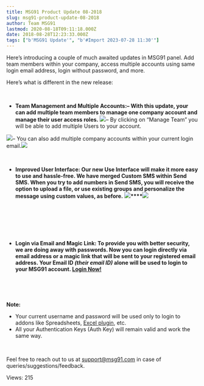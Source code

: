 ```yaml
---
title: MSG91 Product Update 08-2018
slug: msg91-product-update-08-2018
author: Team MSG91
lastmod: 2020-08-18T09:11:18.000Z
date: 2018-08-28T12:23:33.000Z
tags: ["b'MSG91 Update'", "b'#Import 2023-07-28 11:30'"]
---
```


Here’s introducing a couple of much awaited updates in MSG91 panel. Add team members within your company, access multiple accounts using same login email address, login without password, and more.


Here’s what is different in the new release:


 


* ****Team Management and Multiple Accounts:******– With this update, your can add multiple team members to manage one company account and manage their user access roles.** **![](https://images-msg91.s3.ap-south-1.amazonaws.com/content/images/wordpress/2018/08/Screen-Shot-2018-08-28-at-5.30.25-PM.png)**– By clicking on “Manage Team” you will be able to add multiple Users to your account.  

![](https://images-msg91.s3.ap-south-1.amazonaws.com/content/images/wordpress/2018/08/Screen-Shot-2018-08-29-at-2.06.15-PM.png)– You can also add multiple company accounts within your current login email.![](https://images-msg91.s3.ap-south-1.amazonaws.com/content/images/wordpress/2018/08/Screen-Shot-2018-08-28-at-5.31.06-PM.png)


 


* **Improved User Interface: Our new Use Interface will make it more easy to use and hassle-free. We have merged Custom SMS within Send SMS. When you try to add numbers in Send SMS, you will receive the option to upload a file, or use existing groups and personalize the message using custom values, as before.** **![](https://images-msg91.s3.ap-south-1.amazonaws.com/content/images/wordpress/2018/08/Screen-Shot-2018-08-28-at-5.47.48-PM-1024x567.png)****![](https://images-msg91.s3.ap-south-1.amazonaws.com/content/images/wordpress/2018/08/Screen-Shot-2018-08-28-at-5.48.34-PM-1024x484.png)**


 


 


 


* **Login via Email and Magic Link: To provide you with better security, we are doing away with passwords. Now you can login directly via email address or a magic link that will be sent to your registered email address. Your Email ID *(their email ID)* alone will be used to login to your MSG91 account. [Login Now!](https://control.msg91.com/signin/)**


 


 


**Note:**


* Your current username and password will be used only to login to addons like Spreadsheets, [Excel plugin](https://msg91.com/sms-for-spreadsheets/), etc.
* All your Authentication Keys (Auth Key) will remain valid and work the same way.


 


Feel free to reach out to us at support@msg91.com in case of queries/suggestions/feedback.


 Views: 215



